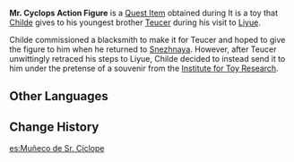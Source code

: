 {{Item Infobox
|id           = 100625
|type         = Quest Items
|description  = A "Mr. Cyclops" toy that [[Childe]] had specially-made for [[Teucer]]. It even has the lad's name on it.
|source1      = Given during [[Defender of Childhood Dreams]]
}}

'''Mr. Cyclops Action Figure''' is a [[Quest Item]] obtained during {{Quest|Defender of Childhood Dreams}} It is a toy that [[Childe]] gives to his youngest brother [[Teucer]] during his visit to [[Liyue]].

Childe commissioned a blacksmith to make it for Teucer and hoped to give the figure to him when he returned to [[Snezhnaya]]. However, after Teucer unwittingly retraced his steps to Liyue, Childe decided to instead send it to him under the pretense of a souvenir from the [[The Wonderful World Of Mr. Cyclops|Institute for Toy Research]].

==Other Languages==
{{Other Languages
|en      = Mr. Cyclops Action Figure
|zhs     = 「独眼小宝」玩偶
|zhs_rm  = "Dúyǎn Xiǎobǎo" Wán'ǒu
|zht     = 「獨眼小寶」玩偶
|zht_rm  = "Dúyǎn Xiǎobǎo" Wán'ǒu
|zh_tl   = "One-Eyed Little Treasure" Doll
|zh_note = {{zh|s=小宝|t=小寶|rm=xiǎobǎo|lit=little treasure}} is often used as a term of endearment for children.
|ja      = 「独眼坊」の人形
|ja_rm   = "Dokugan-bou" no Ningyou
|ja_tl   = "One-Eyed Boy" Doll
|ko      = 「외눈박이」 인형
|ko_tl   = "One-Eyed" Doll
|es      = Muñeco de Sr. Cíclope
|es_tl   = Mr. Cyclops Doll
|fr      = Figurine de Qu'un-œil
|fr_tl   = Only-One-Eye Figurine
|ru      = Фигурка Одноглазика
|ru_tl   = One-Eye Figurine
|th      = ตุ๊กตาเจ้าตาเดียว
|th_rm   = 
|th_tl   = One-Eye Doll
|vi      = Đồ Chơi "{{tt|Tiểu Bảo|小寶}} Một Mắt"
|vi_tl   = "One-Eyed Little Treasure" Toy
|de      = Kloppi-Puppe
|de_tl   = Cloppy Doll
|de_note = {{de|Kloppi}} is likely derived from {{de|Kyklop|tl=Cyclops.}}
|id      = Mainan Si Kecil Bermata Satu
|id_tl   = One-Eyed Little One Toy
|pt      = Boneco do Sr. Ciclope
|pt_tl   = Mr. Cyclops Doll
|tr      = Bay Tepegöz Oyuncağı
|tr_tl   = 
|it      = Modellino del signor Ciclope
|it_tl   = Figure of Mr. Cyclops
}}

==Change History==
{{Change History|1.1}}

[[es:Muñeco de Sr. Cíclope]]